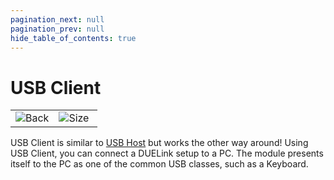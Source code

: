 ```yaml
---
pagination_next: null
pagination_prev: null
hide_table_of_contents: true
---
```



# USB Client

<table>
<td width='50%'>
    <img alt="Back" src="/img/catalog/cmusbclient-a-1.png" />
</td>
<td width='50%'>
    <img alt="Size" src="/img/catalog/cmusbclient-a-2.png" />
</td>
</table>

USB Client is similar to [USB Host](../../products/stusbhost-b) but works the other way around! Using USB Client, you can connect a DUELink setup to a PC. The module presents itself to the PC as one of the common USB classes, such as a Keyboard.
